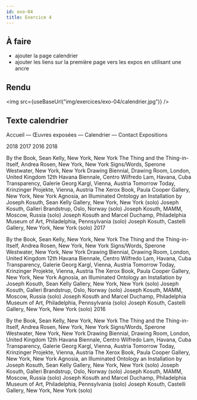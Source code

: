 ```yaml
---
id: exo-04
title: Exercice 4
---
```



## À faire

- ajouter la page calendrier
- ajouter les liens sur la première page vers les expos en utilisant une ancre

## Rendu

<img src={useBaseUrl("img/exercices/exo-04/calendrier.jpg")} />

## Texte calendrier

Accueil — Œuvres exposées — Calendrier — Contact
Expositions

2018
2017
2016
2018

By the Book, Sean Kelly, New York, New York
The Thing and the Thing-in-Itself, Andrea Rosen, New York, New York
Signs/Words, Sperone Westwater, New York, New York
Drawing Biennial, Drawing Room, London, United Kingdom
12th Havana Biennale, Centro Wilfredo Lam, Havana, Cuba
Transparency, Galerie Georg Kargl, Vienna, Austria
Tomorrow Today, Krinzinger Projekte, Vienna, Austria
The Xerox Book, Paula Cooper Gallery, New York, New York
Agnosia, an Illuminated Ontology an Installation by Joseph Kosuth, Sean Kelly Gallery, New York, New York (solo)
Joseph Kosuth, Galleri Brandstrup, Oslo, Norway (solo)
Joseph Kosuth, MAMM, Moscow, Russia (solo)
Joseph Kosuth and Marcel Duchamp, Philadelphia Museum of Art, Philadelphia, Pennsylvania (solo)
Joseph Kosuth, Castelli Gallery, New York, New York (solo)
2017

By the Book, Sean Kelly, New York, New York
The Thing and the Thing-in-Itself, Andrea Rosen, New York, New York
Signs/Words, Sperone Westwater, New York, New York
Drawing Biennial, Drawing Room, London, United Kingdom
12th Havana Biennale, Centro Wilfredo Lam, Havana, Cuba
Transparency, Galerie Georg Kargl, Vienna, Austria
Tomorrow Today, Krinzinger Projekte, Vienna, Austria
The Xerox Book, Paula Cooper Gallery, New York, New York
Agnosia, an Illuminated Ontology an Installation by Joseph Kosuth, Sean Kelly Gallery, New York, New York (solo)
Joseph Kosuth, Galleri Brandstrup, Oslo, Norway (solo)
Joseph Kosuth, MAMM, Moscow, Russia (solo)
Joseph Kosuth and Marcel Duchamp, Philadelphia Museum of Art, Philadelphia, Pennsylvania (solo)
Joseph Kosuth, Castelli Gallery, New York, New York (solo)
2016

By the Book, Sean Kelly, New York, New York
The Thing and the Thing-in-Itself, Andrea Rosen, New York, New York
Signs/Words, Sperone Westwater, New York, New York
Drawing Biennial, Drawing Room, London, United Kingdom
12th Havana Biennale, Centro Wilfredo Lam, Havana, Cuba
Transparency, Galerie Georg Kargl, Vienna, Austria
Tomorrow Today, Krinzinger Projekte, Vienna, Austria
The Xerox Book, Paula Cooper Gallery, New York, New York
Agnosia, an Illuminated Ontology an Installation by Joseph Kosuth, Sean Kelly Gallery, New York, New York (solo)
Joseph Kosuth, Galleri Brandstrup, Oslo, Norway (solo)
Joseph Kosuth, MAMM, Moscow, Russia (solo)
Joseph Kosuth and Marcel Duchamp, Philadelphia Museum of Art, Philadelphia, Pennsylvania (solo)
Joseph Kosuth, Castelli Gallery, New York, New York (solo)
